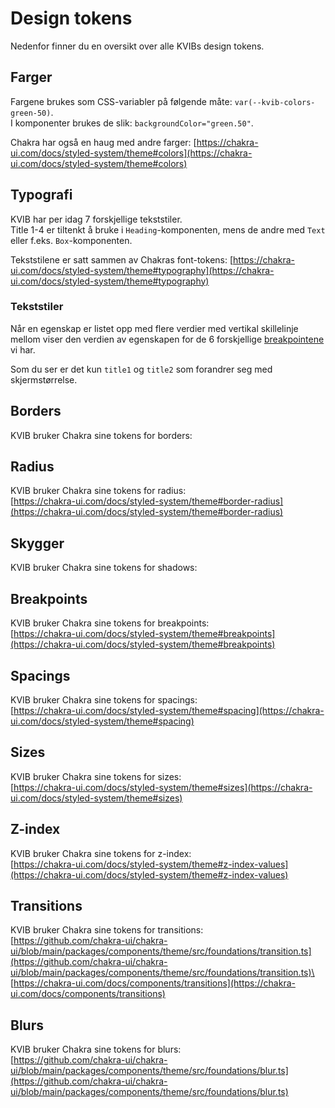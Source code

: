 
<Meta title="Design/Design tokens" />

# Design tokens

Nedenfor finner du en oversikt over alle KVIBs design tokens.

## Farger

Fargene brukes som CSS-variabler på følgende måte: `var(--kvib-colors-green-50)`.\
I komponenter brukes de slik: `backgroundColor="green.50"`.

<Colors />

Chakra har også en haug med andre farger: [https://chakra-ui.com/docs/styled-system/theme#colors](https://chakra-ui.com/docs/styled-system/theme#colors)

## Typografi

KVIB har per idag 7 forskjellige tekststiler.\
Title 1-4 er tiltenkt å bruke i `Heading`-komponenten, mens de andre med `Text` eller f.eks. `Box`-komponenten.

Tekststilene er satt sammen av Chakras font-tokens: [https://chakra-ui.com/docs/styled-system/theme#typography](https://chakra-ui.com/docs/styled-system/theme#typography)

### Tekststiler

Når en egenskap er listet opp med flere verdier med vertikal skillelinje mellom viser den verdien av egenskapen for de 6 forskjellige [breakpointene](/docs/design-tokens--docs#breakpoints) vi har.

Som du ser er det kun `title1` og `title2` som forandrer seg med skjermstørrelse.

<TextStyles />

## Borders

KVIB bruker Chakra sine tokens for borders:

<Borders />

## Radius

KVIB bruker Chakra sine tokens for radius:\
[https://chakra-ui.com/docs/styled-system/theme#border-radius](https://chakra-ui.com/docs/styled-system/theme#border-radius)

<Radii />

## Skygger

KVIB bruker Chakra sine tokens for shadows:

<Shadows />

## Breakpoints

KVIB bruker Chakra sine tokens for breakpoints:\
[https://chakra-ui.com/docs/styled-system/theme#breakpoints](https://chakra-ui.com/docs/styled-system/theme#breakpoints)

<Breakpoints />

## Spacings

KVIB bruker Chakra sine tokens for spacings:\
[https://chakra-ui.com/docs/styled-system/theme#spacing](https://chakra-ui.com/docs/styled-system/theme#spacing)

## Sizes

KVIB bruker Chakra sine tokens for sizes:\
[https://chakra-ui.com/docs/styled-system/theme#sizes](https://chakra-ui.com/docs/styled-system/theme#sizes)

## Z-index

KVIB bruker Chakra sine tokens for z-index:\
[https://chakra-ui.com/docs/styled-system/theme#z-index-values](https://chakra-ui.com/docs/styled-system/theme#z-index-values)

## Transitions

KVIB bruker Chakra sine tokens for transitions:\
[https://github.com/chakra-ui/chakra-ui/blob/main/packages/components/theme/src/foundations/transition.ts](https://github.com/chakra-ui/chakra-ui/blob/main/packages/components/theme/src/foundations/transition.ts)\
[https://chakra-ui.com/docs/components/transitions](https://chakra-ui.com/docs/components/transitions)

## Blurs

KVIB bruker Chakra sine tokens for blurs:\
[https://github.com/chakra-ui/chakra-ui/blob/main/packages/components/theme/src/foundations/blur.ts](https://github.com/chakra-ui/chakra-ui/blob/main/packages/components/theme/src/foundations/blur.ts)
